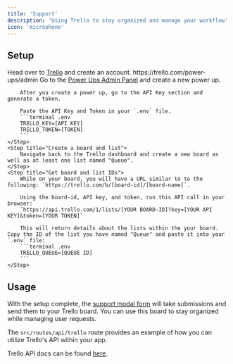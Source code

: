 ```yaml
---
title: 'Support'
description: 'Using Trello to stay organized and manage your workflow'
icon: 'microphone'
---
```


## Setup

<Steps>
    <Step title="Register">
        Head over to <a href="https://www.trello.com/" target="_blank">Trello</a> and create an account.
    </Step>
    <Step title="Get API Keys">
    https://trello.com/power-ups/admin
        Go to the <a href="https://www.trello.com/" target="_blank">Power Ups Admin Panel</a> and create a new power up.

        After you create a power up, go to the API Key section and generate a token. 

        Paste the API Key and Token in your `.env` file.
        ```terminal .env
        TRELLO_KEY=[API KEY]
        TRELLO_TOKEN=[TOKEN]
        ```
    </Step>
    <Step title="Create a board and list">
        Navigate back to the Trello dashboard and create a new board as well as at least one list named "Queue". 
    </Step>
    <Step title="Get board and list IDs">
        While on your board, you will have a URL similar to to the following: `https://trello.com/b/[board-id]/[board-name]`.

        Using the board-id, API key, and token, run this API call in your browser:
        `https://api.trello.com/1/lists/[YOUR BOARD-ID]?key=[YOUR API KEY]&token=[YOUR TOKEN]`

        This will return details about the lists within the your board. Copy the ID of the list you have named "Queue" and paste it into your  `.env` file:
        ```terminal .env
        TRELLO_QUEUE=[QUEUE ID]
        ```
    </Step>
</Steps>

## Usage
With the setup complete, the <a href="/components/extras#support" target="_blank">support modal form</a> will take submissions and send them to your Trello board. You can use this board to stay organized while managing user requests.

The `src/routes/api/trello` route provides an example of how you can utilize Trello's API within your app.

Trello API docs can be found <a href="https://developer.atlassian.com/cloud/trello/rest/" target="_blank">here</a>.